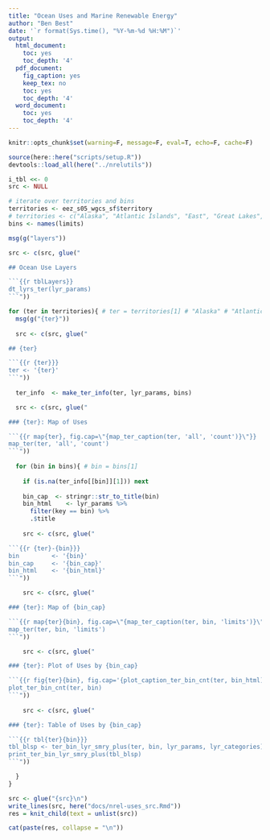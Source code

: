 ```yaml
---
title: "Ocean Uses and Marine Renewable Energy"
author: "Ben Best"
date: '`r format(Sys.time(), "%Y-%m-%d %H:%M")`'
output:
  html_document:
    toc: yes
    toc_depth: '4'
  pdf_document:
    fig_caption: yes
    keep_tex: no
    toc: yes
    toc_depth: '4'
  word_document:
    toc: yes
    toc_depth: '4'
---
```


```r
knitr::opts_chunk$set(warning=F, message=F, eval=T, echo=F, cache=F)

source(here::here("scripts/setup.R"))
devtools::load_all(here("../nrelutils"))

i_tbl <<- 0
src <- NULL

# iterate over territories and bins
territories <- eez_s05_wgcs_sf$territory
# territories <- c("Alaska", "Atlantic Islands", "East", "Great Lakes", "Gulf of Mexico", "Hawaii", "Pacific Islands", "West")
bins <- names(limits)

msg(g("layers"))

src <- c(src, glue("

## Ocean Use Layers

```{{r tblLayers}}
dt_lyrs_ter(lyr_params)
```"))

for (ter in territories){ # ter = territories[1] # "Alaska" # "Atlantic Islands" # territories[1]
  msg(g("{ter}"))
  
  src <- c(src, glue("

## {ter}

```{{r {ter}}}
ter <- '{ter}'
```"))
  
  ter_info  <- make_ter_info(ter, lyr_params, bins)

  src <- c(src, glue("

### {ter}: Map of Uses

```{{r map{ter}, fig.cap=\"{map_ter_caption(ter, 'all', 'count')}\"}}
map_ter(ter, 'all', 'count')
```"))
  
  for (bin in bins){ # bin = bins[1]
    
    if (is.na(ter_info[[bin]][1])) next
    
    bin_cap  <- stringr::str_to_title(bin)
    bin_html    <- lyr_params %>% 
      filter(key == bin) %>%
      .$title
    
    src <- c(src, glue("

```{{r {ter}-{bin}}}
bin         <- '{bin}'
bin_cap     <- '{bin_cap}'
bin_html    <- '{bin_html}'
```"))

    src <- c(src, glue("

### {ter}: Map of {bin_cap}

```{{r map{ter}{bin}, fig.cap=\"{map_ter_caption(ter, bin, 'limits')}\"}}
map_ter(ter, bin, 'limits')
```"))

    src <- c(src, glue("

### {ter}: Plot of Uses by {bin_cap}

```{{r fig{ter}{bin}, fig.cap='{plot_caption_ter_bin_cnt(ter, bin_html)}'}}
plot_ter_bin_cnt(ter, bin)
```"))
    
    src <- c(src, glue("

### {ter}: Table of Uses by {bin_cap}

```{{r tbl{ter}{bin}}}
tbl_blsp <- ter_bin_lyr_smry_plus(ter, bin, lyr_params, lyr_categories)
print_ter_bin_lyr_smry_plus(tbl_blsp)
```"))

  }
}

src <- glue("{src}\n")
write_lines(src, here("docs/nrel-uses_src.Rmd"))
res = knit_child(text = unlist(src))
```

```r
cat(paste(res, collapse = "\n"))
```
